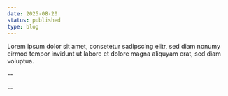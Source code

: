```yaml
---
date: 2025-08-20
status: published
type: blog
---
```


Lorem ipsum dolor sit amet, consetetur sadipscing elitr, sed diam nonumy eirmod tempor invidunt ut labore et dolore magna aliquyam erat, sed diam voluptua.

--

<MDXBlock />

--

